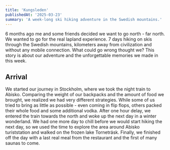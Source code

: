 ```yaml
---
title: 'Kungsleden'
publishedAt: '2025-03-23'
summary: 'A week-long ski hiking adventure in the Swedish mountains.'
---
```


6 months ago me and some friends decided we want to go north - far north. We wanted to go for the real lapland experience. 7 days hiking on skis through the Swedish mountains, kilometers away from civilization and without any mobile connection. What could go wrong thought we? This story is about our adventure and the unforgettable memories we made in this week.

## Arrival

We started our journey in Stockholm, where we took the night train to Abisko. Comparing the weight of our backpacks and the amount of food we brought, we realized we had very different strategies. While some of us tried to bring as little as possible - even coming in flip flops, others packed their whole food and some additional vodka. After one hour delay, we entered the train towards the north and woke up the next day in a winter wonderland. We had one more day to chill before we would start hiking the next day, so we used the time to explore the area around Abisko turiststation and walked on the frozen lake Torneträsk. Finally, we finished off the day with a last real meal from the restaurant and the first of many saunas to come.